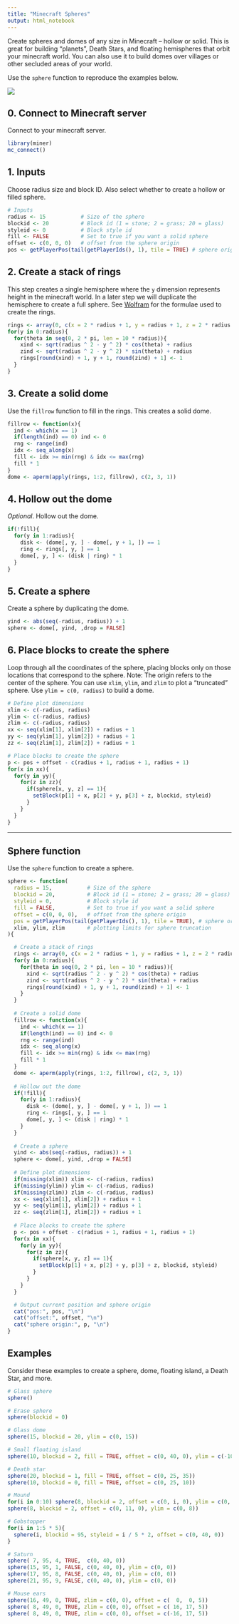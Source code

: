 ```yaml
---
title: "Minecraft Spheres"
output: html_notebook
---
```


Create spheres and domes of any size in Minecraft -- hollow or solid. This is great for building "planets", Death Stars, and floating hemispheres that orbit your minecraft world. You can also use it to build domes over villages or other secluded areas of your world.

Use the `sphere` function to reproduce the examples below.

![](figure/minecraft-spheres.png)

## 0. Connect to Minecraft server

Connect to your minecraft server.

```r
library(miner)
mc_connect()
```

## 1. Inputs

Choose radius size and block ID. Also select whether to create a hollow or filled sphere.

```r
# Inputs
radius <- 15           # Size of the sphere
blockid <- 20          # Block id (1 = stone; 2 = grass; 20 = glass)
styleid <- 0           # Block style id
fill <- FALSE          # Set to true if you want a solid sphere
offset <- c(0, 0, 0)   # offset from the sphere origin
pos <- getPlayerPos(tail(getPlayerIds(), 1), tile = TRUE) # sphere origin
```

## 2. Create a stack of rings

This step creates a single hemisphere where the `y` dimension represents height in the minecraft world. In a later step we will duplicate the hemisphere to create a full sphere. See [Wolfram](http://mathworld.wolfram.com/Sphere.html) for the formulae used to create the rings.

```r
rings <- array(0, c(x = 2 * radius + 1, y = radius + 1, z = 2 * radius + 1))
for(y in 0:radius){
  for(theta in seq(0, 2 * pi, len = 10 * radius)){
    xind <- sqrt(radius ^ 2 - y ^ 2) * cos(theta) + radius
    zind <- sqrt(radius ^ 2 - y ^ 2) * sin(theta) + radius
    rings[round(xind) + 1, y + 1, round(zind) + 1] <- 1
  }
}
```

## 3. Create a solid dome

Use the `fillrow` function to fill in the rings. This creates a solid dome.

```r
fillrow <- function(x){
  ind <- which(x == 1)
  if(length(ind) == 0) ind <- 0 
  rng <- range(ind)
  idx <- seq_along(x)
  fill <- idx >= min(rng) & idx <= max(rng)
  fill * 1
}
dome <- aperm(apply(rings, 1:2, fillrow), c(2, 3, 1))
```

## 4. Hollow out the dome

*Optional*. Hollow out the dome. 

```r
if(!fill){
  for(y in 1:radius){
    disk <- (dome[, y, ] - dome[, y + 1, ]) == 1
    ring <- rings[, y, ] == 1
    dome[, y, ] <- (disk | ring) * 1
  }
}
```

## 5. Create a sphere

Create a sphere by duplicating the dome.

```r
yind <- abs(seq(-radius, radius)) + 1
sphere <- dome[, yind, ,drop = FALSE]
```

## 6. Place blocks to create the sphere

Loop through all the coordinates of the sphere, placing blocks only on those locations that correspond to the sphere. Note: The origin refers to the center of the sphere. You can use `xlim`, `ylim`, and `zlim` to plot a "truncated" sphere. Use `ylim = c(0, radius)` to build a dome.

```r
# Define plot dimensions  
xlim <- c(-radius, radius)
ylim <- c(-radius, radius)
zlim <- c(-radius, radius)
xx <- seq(xlim[1], xlim[2]) + radius + 1
yy <- seq(ylim[1], ylim[2]) + radius + 1
zz <- seq(zlim[1], zlim[2]) + radius + 1

# Place blocks to create the sphere
p <- pos + offset - c(radius + 1, radius + 1, radius + 1)
for(x in xx){
  for(y in yy){
    for(z in zz){
      if(sphere[x, y, z] == 1){
        setBlock(p[1] + x, p[2] + y, p[3] + z, blockid, styleid)
      }
    }
  }
}
```

***

## Sphere function

Use the `sphere` function to create a sphere.

```r
sphere <- function(
  radius = 15,           # Size of the sphere
  blockid = 20,          # Block id (1 = stone; 2 = grass; 20 = glass)
  styleid = 0,           # Block style id
  fill = FALSE,          # Set to true if you want a solid sphere
  offset = c(0, 0, 0),   # offset from the sphere origin
  pos = getPlayerPos(tail(getPlayerIds(), 1), tile = TRUE), # sphere origin
  xlim, ylim, zlim       # plotting limits for sphere truncation
){

  # Create a stack of rings
  rings <- array(0, c(x = 2 * radius + 1, y = radius + 1, z = 2 * radius + 1))
  for(y in 0:radius){
    for(theta in seq(0, 2 * pi, len = 10 * radius)){
      xind <- sqrt(radius ^ 2 - y ^ 2) * cos(theta) + radius
      zind <- sqrt(radius ^ 2 - y ^ 2) * sin(theta) + radius
      rings[round(xind) + 1, y + 1, round(zind) + 1] <- 1
    }
  }
  
  # Create a solid dome
  fillrow <- function(x){
    ind <- which(x == 1)
    if(length(ind) == 0) ind <- 0 
    rng <- range(ind)
    idx <- seq_along(x)
    fill <- idx >= min(rng) & idx <= max(rng)
    fill * 1
  }
  dome <- aperm(apply(rings, 1:2, fillrow), c(2, 3, 1))
  
  # Hollow out the dome
  if(!fill){
    for(y in 1:radius){
      disk <- (dome[, y, ] - dome[, y + 1, ]) == 1
      ring <- rings[, y, ] == 1
      dome[, y, ] <- (disk | ring) * 1
    }
  }
  
  # Create a sphere
  yind <- abs(seq(-radius, radius)) + 1
  sphere <- dome[, yind, ,drop = FALSE]
  
  # Define plot dimensions  
  if(missing(xlim)) xlim <- c(-radius, radius)
  if(missing(ylim)) ylim <- c(-radius, radius)
  if(missing(zlim)) zlim <- c(-radius, radius)
  xx <- seq(xlim[1], xlim[2]) + radius + 1
  yy <- seq(ylim[1], ylim[2]) + radius + 1
  zz <- seq(zlim[1], zlim[2]) + radius + 1
  
  # Place blocks to create the sphere
  p <- pos + offset - c(radius + 1, radius + 1, radius + 1)
  for(x in xx){
    for(y in yy){
      for(z in zz){
        if(sphere[x, y, z] == 1){
          setBlock(p[1] + x, p[2] + y, p[3] + z, blockid, styleid)
        }
      }
    }
  }

  # Output current position and sphere origin
  cat("pos:", pos, "\n")
  cat("offset:", offset, "\n")
  cat("sphere origin:", p, "\n")
}
```

## Examples

Consider these examples to create a sphere, dome, floating island, a Death Star, and more.

```r
# Glass sphere
sphere()

# Erase sphere
sphere(blockid = 0)

# Glass dome
sphere(15, blockid = 20, ylim = c(0, 15))

# Small floating island
sphere(10, blockid = 2, fill = TRUE, offset = c(0, 40, 0), ylim = c(-10, 0))

# Death star
sphere(20, blockid = 1, fill = TRUE, offset = c(0, 25, 35))
sphere(10, blockid = 0, fill = TRUE, offset = c(0, 25, 10))

# Mound
for(i in 0:10) sphere(8, blockid = 2, offset = c(0, i, 0), ylim = c(0, 0))
sphere(8, blockid = 2, offset = c(0, 11, 0), ylim = c(0, 8))

# Gobstopper
for(i in 1:5 * 5){
  sphere(i, blockid = 95, styleid = i / 5 * 2, offset = c(0, 40, 0))
}

# Saturn
sphere( 7, 95, 4, TRUE,  c(0, 40, 0))
sphere(15, 95, 1, FALSE, c(0, 40, 0), ylim = c(0, 0))
sphere(17, 95, 8, FALSE, c(0, 40, 0), ylim = c(0, 0))
sphere(21, 95, 9, FALSE, c(0, 40, 0), ylim = c(0, 0))

# Mouse ears
sphere(16, 49, 0, TRUE, zlim = c(0, 0), offset = c(  0,  0, 5))
sphere( 8, 49, 0, TRUE, zlim = c(0, 0), offset = c( 16, 17, 5))
sphere( 8, 49, 0, TRUE, zlim = c(0, 0), offset = c(-16, 17, 5))
```


